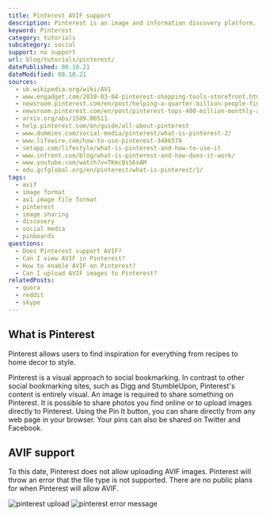 ```yaml
---
title: Pinterest AVIF support
description: Pinterest is an image and information discovery platform. Find out how to use AVIF images in your pins today.
keyword: Pinterest
category: tutorials
subcategory: social
support: no support
url: blog/tutorials/pinterest/
datePublished: 08.10.21
dateModified: 08.10.21
sources:
  - uk.wikipedia.org/wiki/AV1
  - www.engadget.com/2019-03-04-pinterest-shopping-tools-storefront.html?guccounter=1&guce_referrer=aHR0cHM6Ly9lbi53aWtpcGVkaWEub3JnLw&guce_referrer_sig=AQAAAGQn64GVYWtgeU4vo2fRhh_hcPnRmCAEdgtli6cYzOpYpnbsPq2lomk33fVrsjvAzbkaPStlOshj_uqiC-8PoWOldYelM01uZDyqL143klpCgCf_BSrKHB7cs5c8HsY8jCuyrWyyyTthdN_JzBIHPB8ZxjrX4Vttu3w-NvPzAaVa
  - newsroom.pinterest.com/en/post/helping-a-quarter-billion-people-find-inspiration
  - newsroom.pinterest.com/en/post/pinterest-tops-400-million-monthly-active-users-with-gen-z-men-and-millennials-driving-growth
  - arxiv.org/abs/1509.00511
  - help.pinterest.com/en/guide/all-about-pinterest
  - www.dummies.com/social-media/pinterest/what-is-pinterest-2/
  - www.lifewire.com/how-to-use-pinterest-3486578
  - setapp.com/lifestyle/what-is-pinterest-and-how-to-use-it
  - www.infront.com/blog/what-is-pinterest-and-how-does-it-work/
  - www.youtube.com/watch?v=TKmcQsS6xAM
  - edu.gcfglobal.org/en/pinterest/what-is-pinterest/1/
tags:
  - avif
  - image format
  - av1 image file format
  - pinterest
  - image sharing
  - discovery
  - social media
  - pinboards
questions:
  - Does Pinterest support AVIF?
  - Can I view AVIF in Pinterest?
  - How to enable AVIF on Pinterest?
  - Can I upload AVIF images to Pinterest?
relatedPosts:
  - quora
  - reddit
  - skype
---
```


## What is Pinterest

Pinterest allows users to find inspiration for everything from recipes to home decor to style.

Pinterest is a visual approach to social bookmarking. In contrast to other social bookmarking sites, such as Digg and StumbleUpon, Pinterest's content is entirely visual. An image is required to share something on Pinterest. It is possible to share photos you find online or to upload images directly to Pinterest. Using the Pin It button, you can share directly from any web page in your browser. Your pins can also be shared on Twitter and Facebook.

## AVIF support

To this date, Pinterest does not allow uploading AVIF images. Pinterest will throw an error that the file type is not supported. There are no public plans for when Pinterest will allow AVIF.

<Image src="pinterest-upload" alt="pinterest upload" />
<Image src="pinterest-failed" alt="pinterest error message" />
